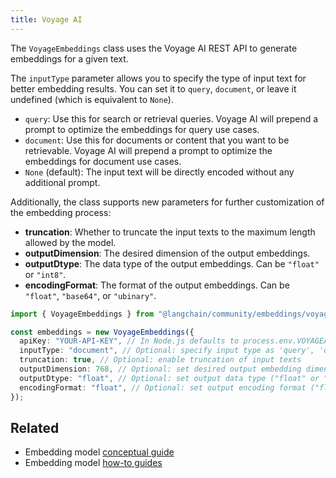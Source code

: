 ```yaml
---
title: Voyage AI
---
```


The `VoyageEmbeddings` class uses the Voyage AI REST API to generate embeddings for a given text.

The `inputType` parameter allows you to specify the type of input text for better embedding results. You can set it to `query`, `document`, or leave it undefined (which is equivalent to `None`).

- `query`: Use this for search or retrieval queries. Voyage AI will prepend a prompt to optimize the embeddings for query use cases.
- `document`: Use this for documents or content that you want to be retrievable. Voyage AI will prepend a prompt to optimize the embeddings for document use cases.
- `None` (default): The input text will be directly encoded without any additional prompt.

Additionally, the class supports new parameters for further customization of the embedding process:

- **truncation**: Whether to truncate the input texts to the maximum length allowed by the model.
- **outputDimension**: The desired dimension of the output embeddings.
- **outputDtype**: The data type of the output embeddings. Can be `"float"` or `"int8"`.
- **encodingFormat**: The format of the output embeddings. Can be `"float"`, `"base64"`, or `"ubinary"`.

```typescript
import { VoyageEmbeddings } from "@langchain/community/embeddings/voyage";

const embeddings = new VoyageEmbeddings({
  apiKey: "YOUR-API-KEY", // In Node.js defaults to process.env.VOYAGEAI_API_KEY
  inputType: "document", // Optional: specify input type as 'query', 'document', or omit for None / Undefined / Null
  truncation: true, // Optional: enable truncation of input texts
  outputDimension: 768, // Optional: set desired output embedding dimension
  outputDtype: "float", // Optional: set output data type ("float" or "int8")
  encodingFormat: "float", // Optional: set output encoding format ("float", "base64", or "ubinary")
});
```

## Related

- Embedding model [conceptual guide](/oss/concepts/embedding_models)
- Embedding model [how-to guides](/oss/how-to/#embedding-models)
